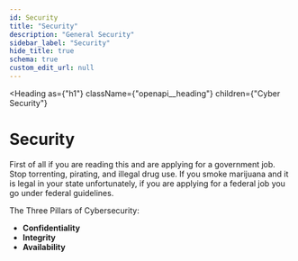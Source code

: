 ```yaml
---
id: Security
title: "Security"
description: "General Security"
sidebar_label: "Security"
hide_title: true
schema: true
custom_edit_url: null
---
```



<Heading
  as={"h1"}
  className={"openapi__heading"}
  children={"Cyber Security"}
>
</Heading>



# Security

First of all if you are reading this and are applying for a government job. 
Stop torrenting, pirating, and illegal drug use. If you smoke marijuana and it is legal in your state unfortunately, 
if you are applying for a federal job you go under federal guidelines.

The Three Pillars of Cybersecurity:
- **Confidentiality**
- **Integrity**
- **Availability**